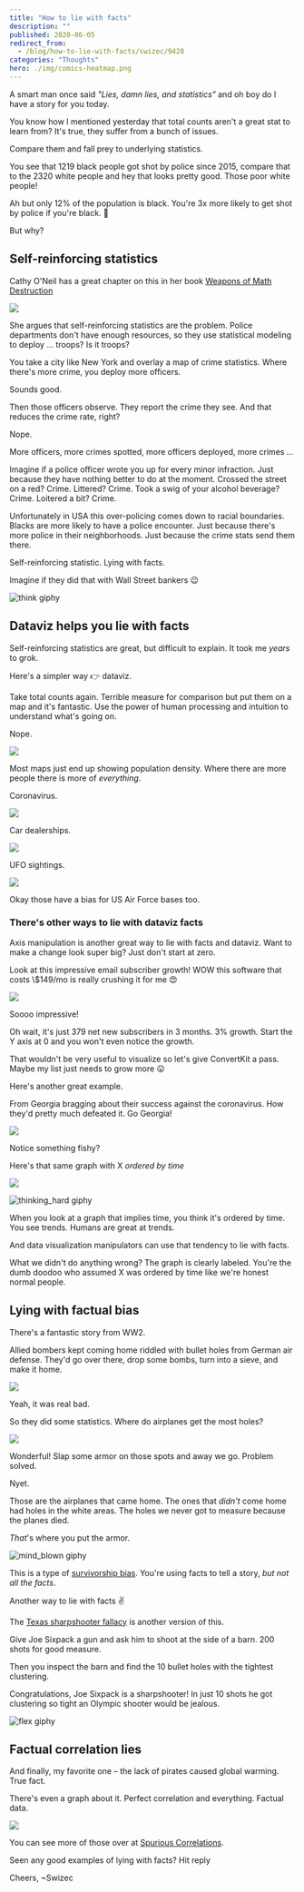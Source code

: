 ```yaml
---
title: "How to lie with facts"
description: ""
published: 2020-06-05
redirect_from:
  - /blog/how-to-lie-with-facts/swizec/9428
categories: "Thoughts"
hero: ./img/comics-heatmap.png
---
```


A smart man once said _"Lies, damn lies, and statistics"_ and oh boy do I have a story for you today.

You know how I mentioned yesterday that total counts aren't a great stat to learn from? It's true, they suffer from a bunch of issues.

Compare them and fall prey to underlying statistics.

You see that 1219 black people got shot by police since 2015, compare that to the 2320 white people and hey that looks pretty good. Those poor white people!

Ah but only 12% of the population is black. You're 3x more likely to get shot by police if you're black. 😬

But why?

## Self-reinforcing statistics

Cathy O'Neil has a great chapter on this in her book [Weapons of Math Destruction](https://en.wikipedia.org/wiki/Weapons_of_Math_Destruction)

[![](./img/uctionjpg4a8j4d.jpeg)](https://en.wikipedia.org/wiki/Weapons_of_Math_Destruction)

She argues that self-reinforcing statistics are the problem. Police departments don't have enough resources, so they use statistical modeling to deploy ... troops? Is it troops?

You take a city like New York and overlay a map of crime statistics. Where there's more crime, you deploy more officers.

Sounds good.

Then those officers observe. They report the crime they see. And that reduces the crime rate, right?

Nope.

More officers, more crimes spotted, more officers deployed, more crimes ...

Imagine if a police officer wrote you up for every minor infraction. Just because they have nothing better to do at the moment. Crossed the street on a red? Crime. Littered? Crime. Took a swig of your alcohol beverage? Crime. Loitered a bit? Crime.

Unfortunately in USA this over-policing comes down to racial boundaries. Blacks are more likely to have a police encounter. Just because there's more police in their neighborhoods. Just because the crime stats send them there.

Self-reinforcing statistic. Lying with facts.

Imagine if they did that with Wall Street bankers 😉

![think giphy](./img/media-d3mlE7uhX8KFgEmY-giphy.gif)

## Dataviz helps you lie with facts

Self-reinforcing statistics are great, but difficult to explain. It took me _years_ to grok.

Here's a simpler way 👉 dataviz.

Take total counts again. Terrible measure for comparison but put them on a map and it's fantastic. Use the power of human processing and intuition to understand what's going on.

Nope.

[![](./img/comics-heatmap.png)](https://xkcd.com/1138/)

Most maps just end up showing population density. Where there are more people there is more of _everything_.

Coronavirus.

[![](./img/BD3jG4g.png)](https://coronavirus.jhu.edu/map.html)

Car dealerships.

[![](./img/ZHiOpcw.png)](https://www.caliper.com/featured-maps/maptitude-auto-dealerships-map.html)

UFO sightings.

[![](./img/d4mzHvM.png)](http://metrocosm.com/ufo-sightings-map.html)

Okay those have a bias for US Air Force bases too.

### There's other ways to lie with dataviz facts

Axis manipulation is another great way to lie with facts and dataviz. Want to make a change look super big? Just don't start at zero.

Look at this impressive email subscriber growth! WOW this software that costs \\$149/mo is really crushing it for me 😍

![](./img/HmUvPte.png)

Soooo impressive!

Oh wait, it's just 379 net new subscribers in 3 months. 3% growth. Start the Y axis at 0 and you won't even notice the growth.

That wouldn't be very useful to visualize so let's give ConvertKit a pass. Maybe my list just needs to grow more 😛

Here's another great example.

From Georgia bragging about their success against the coronavirus. How they'd pretty much defeated it. Go Georgia!

[![](./img/uHJr54X.png)](https://www.vox.com/covid-19-coronavirus-us-response-trump/2020/5/18/21262265/georgia-covid-19-cases-declining-reopening)

Notice something fishy?

Here's that same graph with X _ordered by time_

[![](./img/o4zqBo2.png)](https://www.businessinsider.com/graph-shows-georgia-bungling-coronavirus-data-2020-5)

![thinking_hard giphy](./img/media-2H67VmB5UEBmU-giphy.gif)

When you look at a graph that implies time, you think it's ordered by time. You see trends. Humans are great at trends.

And data visualization manipulators can use that tendency to lie with facts.

What we didn't do anything wrong? The graph is clearly labeled. You're the dumb doodoo who assumed X was ordered by time like we're honest normal people.

## Lying with factual bias

There's a fantastic story from WW2.

Allied bombers kept coming home riddled with bullet holes from German air defense. They'd go over there, drop some bombs, turn into a sieve, and make it home.

![](./img/wp-content-uploads-2015-03-eeebe3963b7baaec9dd049b4c39e21e2-512x640.jpg)

Yeah, it was real bad.

So they did some statistics. Where do airplanes get the most holes?

![](./img/wp-content-uploads-2019-05-survivorship-bias.png)

Wonderful! Slap some armor on those spots and away we go. Problem solved.

Nyet.

Those are the airplanes that came home. The ones that _didn't_ come home had holes in the white areas. The holes we never got to measure because the planes died.

_That_'s where you put the armor.

![mind_blown giphy](./img/media-xT0xeJpnrWC4XWblEk-giphy-downsized-medium.gif)

This is a type of [survivorship bias](https://en.wikipedia.org/wiki/Survivorship_bias). You're using facts to tell a story, _but not all the facts_.

Another way to lie with facts ✌️

The [Texas sharpshooter fallacy](https://en.wikipedia.org/wiki/Texas_sharpshooter_fallacy) is another version of this.

Give Joe Sixpack a gun and ask him to shoot at the side of a barn. 200 shots for good measure.

Then you inspect the barn and find the 10 bullet holes with the tightest clustering.

Congratulations, Joe Sixpack is a sharpshooter! In just 10 shots he got clustering so tight an Olympic shooter would be jealous.

![flex giphy](./img/media-xo6QL3gjGMimA-giphy.gif)

## Factual correlation lies

And finally, my favorite one – the lack of pirates caused global warming. True fact.

There's even a graph about it. Perfect correlation and everything. Factual data.

![](./img/home-piratesarecool4.gif)

You can see more of those over at [Spurious Correlations](https://www.tylervigen.com/spurious-correlations).

Seen any good examples of lying with facts? Hit reply

Cheers, ~Swizec

